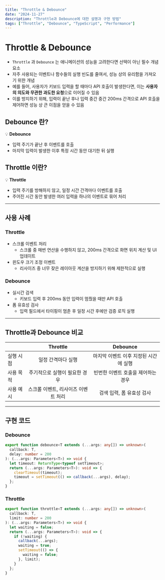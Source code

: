 ```yaml
---
title: "Throttle & Debounce"
date: "2024-11-27"
description: "Throttle과 Debounce에 대한 설명과 구현 방법"
tags: ["Throttle", "Debounce", "TypeScript", "Performance"]
---
```


# Throttle & Debounce

- `Throttle` 과 `Debounce` 는 애니메이션의 성능을 고려한다면 선택이 아닌 필수 개념 요소
- 자주 사용되는 이벤트나 함수들의 실행 빈도를 줄여서, 성능 상의 유리함을 가져오기 위한 개념
- 예를 들어, 사용자가 키보드 입력을 할 때마다 API 호출이 발생한다면, 이는 **사용자의 의도와 무관한 과도한 요청**으로 이어질 수 있음
- 이를 방지하기 위해, 입력이 끝난 후나 입력 중간 중간 200ms 간격으로 API 호출을 제어하면 성능 상 큰 이점을 얻을 수 있음

## Debounce 란?

💡 **Debounce**

- 입력 주기가 끝난 후 이벤트를 호출
- 마지막 입력이 발생한 이후 특정 시간 동안 대기한 뒤 실행

## Throttle 이란?

💡 **Throttle**

- 입력 주기를 방해하지 않고, 일정 시간 간격마다 이벤트를 호출
- 주어진 시간 동안 발생한 여러 입력을 하나의 이벤트로 묶어 처리

---

## 사용 사례

### Throttle

- 스크롤 이벤트 처리
  - 스크롤 중 매번 연산을 수행하지 않고, 200ms 간격으로 화면 위치 계산 및 UI 업데이트
- 윈도우 크기 조정 이벤트
  - 리사이즈 중 너무 잦은 레이아웃 계산을 방지하기 위해 제한적으로 실행

### Debounce

- 실시간 검색
  - 키보드 입력 후 200ms 동안 입력이 멈췄을 때만 API 호출
- 폼 유효성 검사
  - 입력 필드에서 타이핑이 멈춘 후 일정 시간 후에만 검증 로직 실행

---

## Throttle과 Debounce 비교

|           |              Throttle               |               Debounce                |
| --------- | :---------------------------------: | :-----------------------------------: |
| 실행 시점 |         일정 간격마다 실행          | 마지막 이벤트 이후 지정된 시간에 실행 |
| 사용 목적 |    주기적으로 실행이 필요한 경우    |  빈번한 이벤트 호출을 제어하는 경우   |
| 사용 예시 | 스크롤 이벤트, 리사이즈 이벤트 처리 |       검색 입력, 폼 유효성 검사       |

---

## 구현 코드

### Debounce

```typescript title="debounce" showLineNumbers
export function debounce<T extends (...args: any[]) => unknown>(
  callback: T,
  delay: number = 200
): (...args: Parameters<T>) => void {
  let timeout: ReturnType<typeof setTimeout>;
  return (...args: Parameters<T>): void => {
    clearTimeout(timeout);
    timeout = setTimeout(() => callback(...args), delay);
  };
}
```

### Throttle

```typescript title="throttle" showLineNumbers
export function throttle<T extends (...args: any[]) => unknown>(
  callback: T,
  limit: number = 200
): (...args: Parameters<T>) => void {
  let waiting = false;
  return (...args: Parameters<T>): void => {
    if (!waiting) {
      callback(...args);
      waiting = true;
      setTimeout(() => {
        waiting = false;
      }, limit);
    }
  };
}
```
